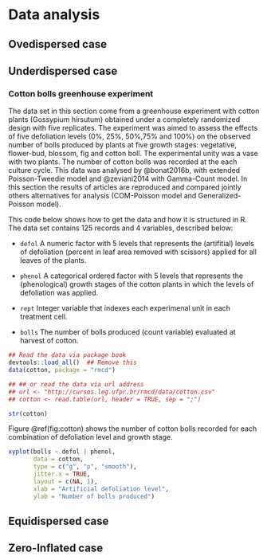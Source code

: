 # Data analysis #

## Ovedispersed case ##

## Underdispersed case ##

### Cotton bolls greenhouse experiment ###

The data set in this section come from a greenhouse experiment with
cotton plants (Gossypium hirsutum) obtained under a completely
randomized design with five replicates. The experiment was aimed to
assess the effects of five defoliation levels (0%, 25%, 50%,75% and
100%) on the observed number of bolls produced by plants at five growth
stages: vegetative, flower-bud, blossom, fig and cotton boll. The
experimental unity was a vase with two plants. The number of cotton
bolls was recorded at the each culture cycle. This data was analysed by
@bonat2016b, with extended Poisson-Tweedie model and @zeviani2014 with
Gamma-Count model. In this section the results of articles are
reproduced and compared jointly others alternatives for analysis
(COM-Poisson model and Generalized-Poisson model).

This code below shows how to get the data and how it is structured in
R. The data set contains 125 records and 4 variables, described below:

* `defol` A numeric factor with 5 levels that represents the
    (artifitial) levels of defoliation (percent in leaf area removed
    with scissors) applied for all leaves of the plants.

* `phenol` A categorical ordered factor with 5 levels that represents
    the (phenological) growth stages of the cotton plants in which the
    levels of defoliation was applied.

* `rept` Integer variable that indexes each experimenal unit in each
    treatment cell.

* `bolls` The number of bolls produced (count variable) evaluated at
    harvest of cotton.

```r

## Read the data via package book
devtools::load_all()  ## Remove this
data(cotton, package = "rmcd")

## ## or read the data via url address
## url <- "http://cursos.leg.ufpr.br/rmcd/data/cotton.csv"
## cotton <- read.table(url, header = TRUE, sep = ";")

str(cotton)

```

Figure \@ref(fig:cotton) shows the number of cotton bolls recorded for
each combination of defoliation level and growth stage.

```r

xyplot(bolls ~ defol | phenol,
       data = cotton,
       type = c("g", "p", "smooth"),
       jitter.x = TRUE,
       layout = c(NA, 1),
       xlab = "Artificial defoliation level",
       ylab = "Number of bolls produced")

```

## Equidispersed case ##

## Zero-Inflated case ##
